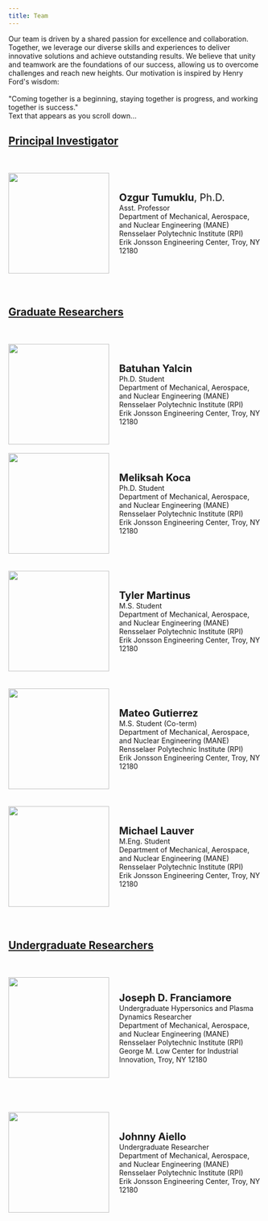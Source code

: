 ```yaml
---
title: Team
---
```

```{=html}
<link href="../html/pages.css" rel="stylesheet">
<link href='https://unpkg.com/boxicons@2.1.4/css/boxicons.min.css' rel='stylesheet'>
```


```{=html}
Our team is driven by a shared passion for excellence and collaboration. Together, we leverage our diverse skills and experiences to deliver innovative solutions and achieve outstanding results. We believe that unity and teamwork are the foundations of our success, allowing us to overcome challenges and reach new heights. Our motivation is inspired by Henry Ford's wisdom:
<br>
<br>
"Coming together is a beginning, staying together is progress, and working together is success."


<body>


    <div class="container">
        <div id="scrolling-text" class="hidden">
          Text that appears as you scroll down...
        </div>
        <!-- Add your content here -->
        <div class="content">
          <!-- Your main content goes here -->
          <!-- You can add a long content to enable scrolling -->
          <h2><u>Principal Investigator</u></h2>
          <br> </br>
  

          <div style="display: flex; align-items: center;">
            <img src="Photos/TumukluOzgur.jpg" width="200" height="200"/>
            <div style="text-align: left; margin-left: 20px;">
                <span style="font-size: 20px;"><b>Ozgur Tumuklu</b>, Ph.D.</span>
                <br>
                Asst. Professor
                <br>
                Department of Mechanical, Aerospace, and Nuclear Engineering (MANE)
                <br>
                Rensselaer Polytechnic Institute (RPI)
                <br>
                Erik Jonsson Engineering Center, Troy, NY 12180
                <br>
                <div class="home-sci">
                    <a href="#"><i class='bx bxl-github'></i></a>
                    <a href="#"><i class='bx bxl-twitter'></i></a>
                    <a href="https://www.linkedin.com/in/ozgur-tumuklu-37811919/"><i class='bx bxl-linkedin'></i></a>
                    <a href="mailto:tumuko@rpi.edu"><i class='bx bx-mail-send'></i></a> 
                    <a href="mailto:ozgurtumuklu@gmail.com"><i class='bx bxl-gmail' ></i></a> 
                </div>
            </div>
        </div>
        <br>
        <br>
        <h2> <u> Graduate Researchers</u></h2>
        <br> </br>
        <div style="display: flex; align-items: center;">
            <img src="Photos/BatuhanYalcin.jpg" width="200" height="200"/>
            <div style="text-align: left; margin-left: 20px;">
                <span style="font-size: 20px;"><b>Batuhan Yalcin</b></span>
                <br>
                Ph.D. Student
                <br>
                Department of Mechanical, Aerospace, and Nuclear Engineering (MANE)
                <br>
                Rensselaer Polytechnic Institute (RPI)
                <br>
                Erik Jonsson Engineering Center, Troy, NY 12180
                <br>
                <div class="home-sci">
                    <a href="#"><i class='bx bxl-github'></i></a>
                    <a href="#"><i class='bx bxl-twitter'></i></a>
                    <a href="https://www.linkedin.com/in/batuhan-yalcn/"><i class='bx bxl-linkedin'></i></a>
                    <a href="mailto:yalcib@rpi.edu"><i class='bx bx-mail-send'></i></a>
                    <a href="mailto:"><i class='bx bxl-gmail' ></i></a>
                </div>
            </div>
        </div>
        <br> <div style="display: flex; align-items: center;">
            <img src="Photos/mkoca.jpg" width="200" height="200"/>
            <div style="text-align: left; margin-left: 20px;">
                <span style="font-size: 20px;"><b>Meliksah Koca</b></span>
                <br>
                Ph.D. Student
                <br>
                Department of Mechanical, Aerospace, and Nuclear Engineering (MANE)
                <br>
                Rensselaer Polytechnic Institute (RPI)
                <br>
                Erik Jonsson Engineering Center, Troy, NY 12180
                <br>
                <div class="home-sci">
                    <a href="#"><i class='bx bxl-github'></i></a>
                    <a href="#"><i class='bx bxl-twitter'></i></a>
                    <a href="#"><i class='bx bxl-linkedin'></i></a>
                    <a href="mailto:kocam@rpi.edu"><i class='bx bx-mail-send'></i></a>
                    <a href="mailto:"><i class='bx bxl-gmail' ></i></a>
                </div>
            </div>
        </div>
        <br>
        <br>



        <div style="display: flex; align-items: center;">
            <img src="Photos/TylerMartinus.jpeg" width="200" height="200"/>
            <div style="text-align: left; margin-left: 20px;">
                <span style="font-size: 20px;"><b>Tyler Martinus</b></span>
                <br>
                M.S. Student
                <br>
                Department of Mechanical, Aerospace, and Nuclear Engineering (MANE)
                <br>
                Rensselaer Polytechnic Institute (RPI)
                <br>
                Erik Jonsson Engineering Center, Troy, NY 12180
                <br>
                <div class="home-sci">
                    <a href="#"><i class='bx bxl-github'></i></a>
                    <a href="#"><i class='bx bxl-twitter'></i></a>
                    <a href="https://www.linkedin.com/in/tyler-martinus/"><i class='bx bxl-linkedin'></i></a>
                    <a href="mailto:martit6@rpi.edu"><i class='bx bx-mail-send'></i></a> 
                    <a href="#"><i class='bx bxl-gmail' ></i></a> 
                </div>
            </div>
        </div>
        <br>
        <br>

        <div style="display: flex; align-items: center;">
            <img src="Photos/Mateo.png" width="200" height="200"/>
            <div style="text-align: left; margin-left: 20px;">
                <span style="font-size: 20px;"><b> Mateo Gutierrez </b></span>
                <br>
                M.S. Student (Co-term) 
                <br>
                Department of Mechanical, Aerospace, and Nuclear Engineering (MANE)
                <br>
                Rensselaer Polytechnic Institute (RPI)
                <br>
                Erik Jonsson Engineering Center, Troy, NY 12180
                <br>
                <div class="home-sci">
                    <a href="#"><i class='bx bxl-github'></i></a>
                    <a href="#"><i class='bx bxl-twitter'></i></a>
                    <a href="#"><i class='bx bxl-linkedin'></i></a>
                    <a href="mailto:gutiel2@rpi.edu"><i class='bx bx-mail-send'></i></a> 
                    <a href="#"><i class='bx bxl-gmail' ></i></a> 
                </div>
            </div>
        </div>
        <br>
        <br>

         <div style="display: flex; align-items: center;">
            <img src="Photos/Michael.jpg" width="200" height="200"/>
            <div style="text-align: left; margin-left: 20px;">
                <span style="font-size: 20px;"><b> Michael Lauver </b></span>
                <br>
                M.Eng. Student
                <br>
                Department of Mechanical, Aerospace, and Nuclear Engineering (MANE)
                <br>
                Rensselaer Polytechnic Institute (RPI)
                <br>
                Erik Jonsson Engineering Center, Troy, NY 12180
                <br>
                <div class="home-sci">
                    <a href="#"><i class='bx bxl-github'></i></a>
                    <a href="#"><i class='bx bxl-twitter'></i></a>
                    <a href="#"><i class='bx bxl-linkedin'></i></a>
                    <a href="mailto:lauvem@rpi.edu"><i class='bx bx-mail-send'></i></a> 
                    <a href="#"><i class='bx bxl-gmail' ></i></a> 
                </div>
            </div>
        </div>
        <br>
        <br>




        <h2><u> Undergraduate Researchers </u></h2>
        <br> </br>
        <div style="display: flex; align-items: center;">
            <img src="Photos/JosephFranciamore.jpg" width="200" height="200"/>
            <div style="text-align: left; margin-left: 20px;">
                <span style="font-size: 20px;"><b>Joseph D. Franciamore </b></span>
                <br>
                Undergraduate Hypersonics and Plasma Dynamics Researcher 
                <br>
                Department of Mechanical, Aerospace, and Nuclear Engineering (MANE)
                <br>
                Rensselaer Polytechnic Institute (RPI)
                <br>
                 George M. Low Center for Industrial Innovation, Troy, NY 12180 
                <br>
                <div class="home-sci">
                    <a href="#"><i class='bx bxl-github'></i></a>
                    <a href="#"><i class='bx bxl-twitter'></i></a>
                    <a href="https://www.linkedin.com/in/joseph-franciamore-0556b3293/"><i class='bx bxl-linkedin'></i></a>
                    <a href="mailto:francj4@rpi.edu"><i class='bx bx-mail-send'></i></a> 
                    <a href="mailto:jfranciamore12@gmail.com "><i class='bx bxl-gmail' ></i></a> 
                </div>
            </div>
        </div>
        <br>
        <br>
                
    
        <!--div style="display: flex; align-items: center;">
            <img src="Photos/CaseyDuncan.jpg" width="200" height="200"/>
            <div style="text-align: left; margin-left: 20px;">
                <span style="font-size: 20px;"><b>Casey Duncan </b></span>
                <br>
                Undergraduate  Researcher 
                <br>
                Department of Mechanical, Aerospace, and Nuclear Engineering (MANE)
                <br>
                Rensselaer Polytechnic Institute (RPI)
                <br>
                Erik Jonsson Engineering Center, Troy, NY 12180

                <br>
                <div class="home-sci">
                    <a href="#"><i class='bx bxl-github'></i></a>
                    <a href="#"><i class='bx bxl-twitter'></i></a>
                    <a href="#"><i class='bx bxl-linkedin'></i></a>
                    <a href="mailto:duncac5@rpi.edu"><i class='bx bx-mail-send'></i></a> 
                    <a href="#"><i class='bx bxl-gmail' ></i></a> 
                </div>
            </div>
        </div-->
        <br>
        <br>
        <div style="display: flex; align-items: center;">
            <img src="Photos/JohnnyAiello.jpeg" width="200" height="200"/>
            <div style="text-align: left; margin-left: 20px;">
                <span style="font-size: 20px;"><b>Johnny Aiello </b></span>
                <br>
                Undergraduate  Researcher 
                <br>
                Department of Mechanical, Aerospace, and Nuclear Engineering (MANE)
                <br>
                Rensselaer Polytechnic Institute (RPI)
                <br>
                Erik Jonsson Engineering Center, Troy, NY 12180

                <br>
                <div class="home-sci">
                    <a href="#"><i class='bx bxl-github'></i></a>
                    <a href="#"><i class='bx bxl-twitter'></i></a>
                    <a href="#"><i class='bx bxl-linkedin'></i></a>
                    <a href="mailto:aiellj@rpi.edu"><i class='bx bx-mail-send'></i></a> 
                    <a href="#"><i class='bx bxl-gmail' ></i></a> 
                </div>
            </div>
        </div>
        <br>
        <br>


        </div>
      </div>
```
